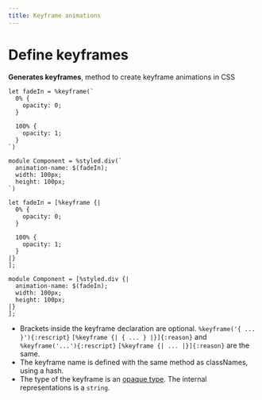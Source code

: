 ```yaml
---
title: Keyframe animations
---
```


# Define keyframes

**Generates keyframes**, method to create keyframe animations in CSS

```rescript
let fadeIn = %keyframe(`
  0% {
    opacity: 0;
  }

  100% {
    opacity: 1;
  }
`)

module Component = %styled.div(`
  animation-name: $(fadeIn);
  width: 100px;
  height: 100px;
`)
```
```reason
let fadeIn = [%keyframe {|
  0% {
    opacity: 0;
  }

  100% {
    opacity: 1;
  }
|}
];

module Component = [%styled.div {|
  animation-name: $(fadeIn);
  width: 100px;
  height: 100px;
|}
];
```

- Brackets inside the keyframe declaration are optional. `%keyframe('{ ... }'){:rescript}` `[%keyframe {| { ... } |}]{:reason}` and `%keyframe('...'){:rescript}` `[%keyframe {| ... |}]{:reason}`  are the same.
- The keyframe name is defined with the same method as classNames, using a hash.
- The type of the keyframe is an [opaque type](https://reasonml.github.io/docs/en/type#opaque-types). The internal representations is a `string`.
